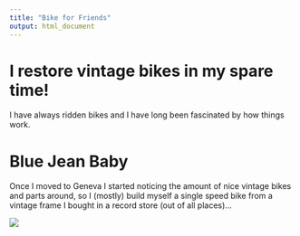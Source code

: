 ```yaml
---
title: "Bike for Friends"
output: html_document
---
```


# I restore vintage bikes in my spare time!

I have always ridden bikes and I have long been fascinated by how things work.

# Blue Jean Baby

Once I moved to Geneva I started noticing the amount of nice vintage bikes and parts around, so I (mostly) build myself a single speed bike from a vintage frame I bought in a record store (out of all places)...

![](images/bjb.jpg)

